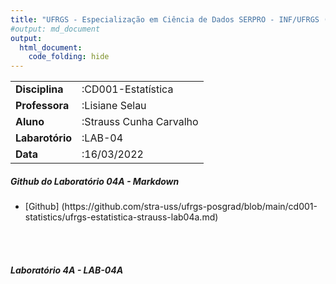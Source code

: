 ```yaml
---
title: "UFRGS - Especialização em Ciência de Dados SERPRO - INF/UFRGS (2022-2023)"
#output: md_document
output: 
  html_document:
    code_folding: hide
---
```


|                 |                         |
|-----------------|-------------------------|
| **Disciplina**  | :CD001-Estatística      |
| **Professora**  | :Lisiane Selau          |
| **Aluno**       | :Strauss Cunha Carvalho |
| **Labarotório** | :LAB-04                 |
| **Data**        | :16/03/2022             |

##### __Github do Laboratório 04A - Markdown__
- [Github] (https://github.com/stra-uss/ufrgs-posgrad/blob/main/cd001-statistics/ufrgs-estatistica-strauss-lab04a.md)

<br>
<br>

##### **Laboratório 4A - LAB-04A**